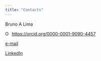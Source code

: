 ```yaml
---
title: "Contacts"
---
```


Bruno A Lima

<div itemscope itemtype="https://schema.org/Person"><a itemprop="sameAs" content="https://orcid.org/0000-0001-9090-4457" href="https://orcid.org/0000-0001-9090-4457" target="orcid.widget" rel="me noopener noreferrer" style="vertical-align:top;"><img src="https://orcid.org/sites/default/files/images/orcid_16x16.png" style="width:1em;margin-right:.5em;" alt="ORCID iD icon">https://orcid.org/0000-0001-9090-4457</a></div>

[e-mail](mailto:bioestisticas@gmail.com)

[LinkedIn](https://www.linkedin.com/in/oficinadebioestatistica/)